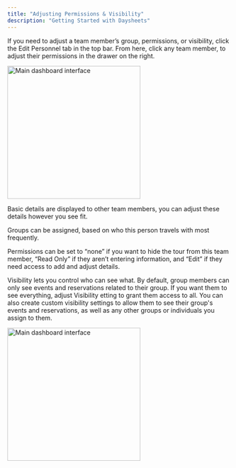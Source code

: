 ```yaml
---
title: "Adjusting Permissions & Visibility"
description: "Getting Started with Daysheets"
---
```


If you need to adjust a team member’s group, permissions, or visibility, click the Edit Personnel tab in the top bar. From here, click any team member, to adjust their permissions in the drawer on the right.

<img
  src="/images/personnel-travel-profile/edit-personnel-tab.png"
  alt="Main dashboard interface"
  height="300"
  className="rounded-lg"
/>

Basic details are displayed to other team members, you can adjust these details however you see fit.

Groups can be assigned, based on who this person travels with most frequently.

Permissions can be set to “none” if you want to hide the tour from this team member, “Read Only” if they aren’t entering information, and “Edit” if they need access to add and adjust details.

Visibility lets you control who can see what. By default, group members can only see events and reservations related to their group. If you want them to see everything, adjust Visibility etting to grant them access to all. You can also create custom visibility settings to allow them to see their group's events and reservations, as well as any other groups or individuals you assign to them.

<img
  src="/images/personnel-travel-profile/personnel-details-drawer.png"
  alt="Main dashboard interface"
  height="300"
  className="rounded-lg"
/>
